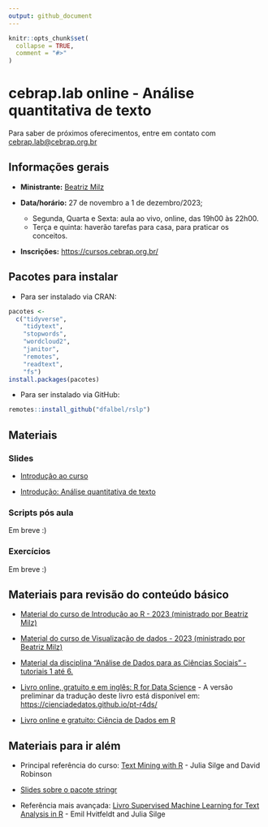 ```yaml
---
output: github_document
---
```


<!-- README.md is generated from README.Rmd. Please edit that file -->

```r
knitr::opts_chunk$set(
  collapse = TRUE,
  comment = "#>"
)
```

# cebrap.lab online -  Análise quantitativa de texto

Para saber de próximos oferecimentos, entre em contato com <cebrap.lab@cebrap.org.br>


## Informações gerais

- **Ministrante:** [Beatriz Milz](https://beamilz.com/)

- **Data/horário:** 27 de novembro a 1 de dezembro/2023;
  - Segunda, Quarta e Sexta: aula ao vivo, online, das 19h00 às 22h00.
  - Terça e quinta: haverão tarefas para casa, para praticar os conceitos.

- **Inscrições:** <https://cursos.cebrap.org.br/>

## Pacotes para instalar

- Para ser instalado via CRAN:

```r
pacotes <-
  c("tidyverse",
    "tidytext",
    "stopwords",
    "wordcloud2",
    "janitor",
    "remotes",
    "readtext",
    "fs")
install.packages(pacotes)
```


- Para ser instalado via GitHub:

```r
remotes::install_github("dfalbel/rslp")
```



## Materiais

### Slides

- [Introdução ao curso](https://beatrizmilz.github.io/2023-11-cebrap-lab-text-as-data/slides/introducao-ao-curso.html)


- [Introdução: Análise quantitativa de texto](https://beatrizmilz.github.io/2023-11-cebrap-lab-text-as-data/slides/intro-text-as-data.html)


### Scripts pós aula

Em breve :)


### Exercícios

Em breve :)

## Materiais para revisão do conteúdo básico

- [Material do curso de Introdução ao R - 2023 (ministrado por Beatriz Milz)](https://beatrizmilz.github.io/2023-06-cebrap-lab-intro-R/)

- [Material do curso de Visualização de dados - 2023 (ministrado por Beatriz Milz)](https://beatrizmilz.github.io/2023-06-cebrap-lab-viz/)

- [Material da disciplina “Análise de Dados para as Ciências Sociais” - tutoriais 1 até 6.](https://jonnyphillips.github.io/Ciencia_de_Dados/)


- [Livro online, gratuito e em inglês: R for Data Science](https://r4ds.hadley.nz/) - A versão preliminar da tradução deste livro está disponível em: <https://cienciadedatos.github.io/pt-r4ds/> 

- [Livro online e gratuito: Ciência de Dados em R](https://livro.curso-r.com/7-2-dplyr.html)



## Materiais para ir além

- Principal referência do curso: [Text Mining with R](https://www.tidytextmining.com/) - Julia Silge and David Robinson

- [Slides sobre o pacote stringr](https://curso-r.github.io/202308-r4ds-2/materiais/slides/02_strings.html#1)


- Referência mais avançada: [Livro Supervised Machine Learning for Text Analysis in R](https://smltar.com/) - Emil Hvitfeldt and Julia Silge
